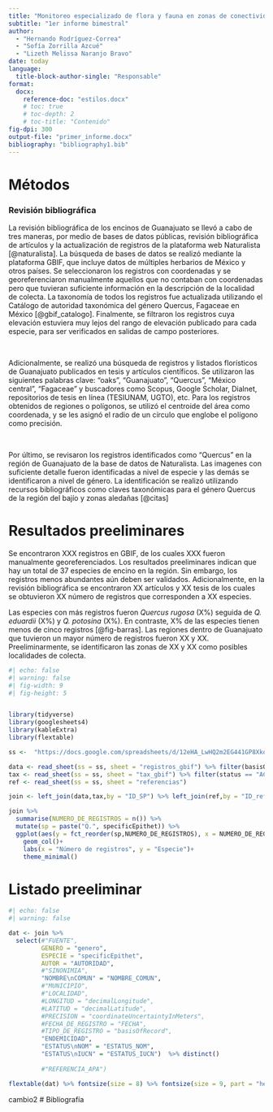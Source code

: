 ```yaml
---
title: "Monitoreo especializado de flora y fauna en zonas de conectividad del estado de Guanajuato"
subtitle: "1er informe bimestral"
author: 
  - "Hernando Rodríguez-Correa"
  - "Sofía Zorrilla Azcué" 
  - "Lizeth Melissa Naranjo Bravo"
date: today
language: 
  title-block-author-single: "Responsable"
format:
  docx:
    reference-doc: "estilos.docx"
    # toc: true
    # toc-depth: 2
    # toc-title: "Contenido"
fig-dpi: 300
output-file: "primer_informe.docx"
bibliography: "bibliography1.bib"
---
```


# Métodos

### Revisión bibliográfica

La revisión bibliográfica de los encinos de Guanajuato se llevó a cabo de tres maneras, por medio de bases de datos públicas, revisión bibliográfica de artículos y la actualización de registros de la plataforma web Naturalista [@naturalista]. La búsqueda de bases de datos se realizó mediante la plataforma GBIF, que incluye datos de múltiples herbarios de México y otros países. Se seleccionaron los registros con coordenadas y se georeferenciaron manualmente aquellos que no contaban con coordenadas pero que tuvieran suficiente información en la descripción de la localidad de colecta. La taxonomía de todos los registros fue actualizada utilizando el Catálogo de autoridad taxonómica del género Quercus, Fagaceae en México [@gbif_catalogo]. Finalmente, se filtraron los registros cuya elevación estuviera muy lejos del rango de elevación publicado para cada especie, para ser verificados en salidas de campo posteriores.

<br>

Adicionalmente, se realizó una búsqueda de registros y listados florísticos de Guanajuato publicados en tesis y artículos científicos. Se utilizaron las siguientes palabras clave: "oaks", "Guanajuato", "Quercus", "México central", "Fagaceae" y buscadores como Scopus, Google Scholar, Dialnet, repositorios de tesis en línea (TESIUNAM, UGTO), etc. Para los registros obtenidos de regiones o polígonos, se utilizó el centroide del área como coordenada, y se les asignó el radio de un círculo que englobe el polígono como precisión. 

<br>

Por último, se revisaron los registros identificados como "Quercus" en la región de Guanajuato de la base de datos de Naturalista. Las imagenes con suficiente detalle fueron identificadas a nivel de especie y las demás se identificaron a nivel de género. La identificación se realizó utilizando recursos bibliográficos como claves taxonómicas para el género Quercus de la región del bajío y zonas aledañas [@citas]

# Resultados preeliminares

Se encontraron XXX registros en GBIF, de los cuales XXX fueron manualmente georeferenciados. Los resultados preeliminares indican que hay un total de 37 especies de encino en la región. Sin embargo, los registros menos abundantes aún deben ser validados. Adicionalmente, en la revisión bibliográfica se encontraron XX artículos y XX tesis de los cuales se obtuvieron XX número de registros que corresponden a XX especies.

Las especies con más registros fueron *Quercus rugosa* (X%) seguida de *Q. eduardii* (X%) y *Q. potosina* (X%). En contraste, X% de las especies tienen menos de cinco registros [@fig-barras]. Las regiones dentro de Guanajuato que tuvieron un mayor número de registros fueron XX y XX. Preeliminarmente, se identificaron las zonas de XX y XX como posibles localidades de colecta. 


```r
#| echo: false
#| warning: false
#| fig-width: 9
#| fig-height: 5


library(tidyverse)
library(googlesheets4)
library(kableExtra)
library(flextable)

ss <-  "https://docs.google.com/spreadsheets/d/12eHA_LwHQ2m2EG441GP8XkquLYURjJfHkVZ2h699ZGM/edit?usp=sharing"

data <- read_sheet(ss = ss, sheet = "registros_gbif") %>% filter(basisOfRecord == "PRESERVED_SPECIMEN")
tax <- read_sheet(ss = ss, sheet = "tax_gbif") %>% filter(status == "ACCEPTED") %>% arrange(ID_SP) 
ref <- read_sheet(ss = ss, sheet = "referencias")

join <- left_join(data,tax,by = "ID_SP") %>% left_join(ref,by = "ID_referencia") %>% mutate(AUTORIDAD = paste(author,year.y), FECHA = paste(day,month,year.x, sep = "/"), NOMBRE_COMUN = "Encino") %>% group_by(ID_SP, genero, specificEpithet)

join %>% 
  summarise(NUMERO_DE_REGISTROS = n()) %>% 
  mutate(sp = paste("Q.", specificEpithet)) %>%
  ggplot(aes(y = fct_reorder(sp,NUMERO_DE_REGISTROS), x = NUMERO_DE_REGISTROS))+
    geom_col()+
    labs(x = "Número de registros", y = "Especie")+
    theme_minimal()

```


# Listado preeliminar

```r
#| echo: false
#| warning: false

dat <- join %>%
  select(#"FUENTE",	
         GENERO = "genero",	
         ESPECIE = "specificEpithet", 
         AUTOR = "AUTORIDAD",	
         #"SINONIMIA", 
         "NOMBRE\nCOMUN" = "NOMBRE_COMUN",	
         #"MUNICIPIO",	
         #"LOCALIDAD",	
         #LONGITUD = "decimalLongitude", 	
         #LATITUD = "decimalLatitude",	
         #PRECISION = "coordinateUncertaintyInMeters",	
         #FECHA_DE_REGISTRO = "FECHA",	
         #TIPO_DE_REGISTRO = "basisOfRecord",	
         "ENDEMICIDAD", 	
         "ESTATUS\nNOM" = "ESTATUS_NOM",	
         "ESTATUS\nIUCN" = "ESTATUS_IUCN")  %>% distinct() 
	
         #"REFERENCIA_APA")

flextable(dat) %>% fontsize(size = 8) %>% fontsize(size = 9, part = "header") 
```

cambio2
# Bibliografía